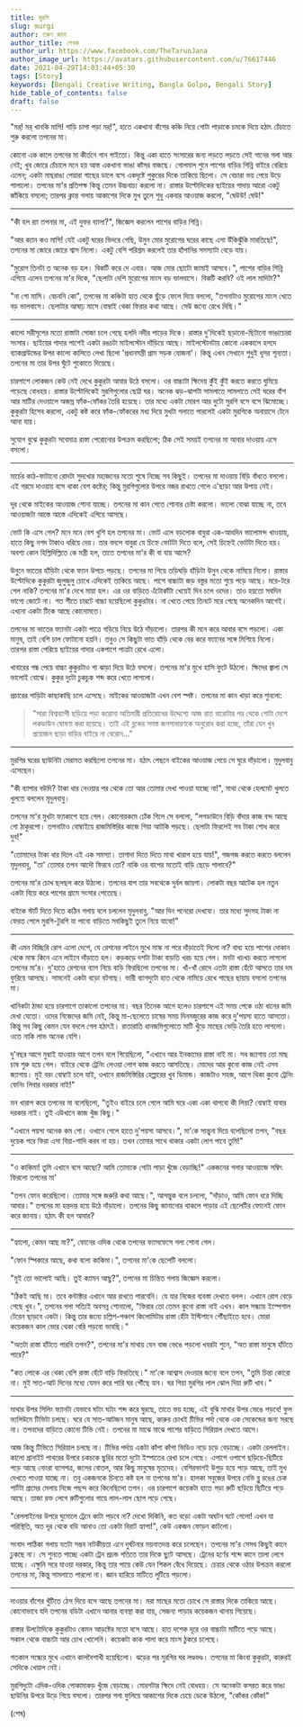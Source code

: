 ```yaml
---
title: মুরগি
slug: murgi
author: তরুণ জানা
author_title: লেখক
author_url: https://www.facebook.com/TheTarunJana
author_image_url: https://avatars.githubusercontent.com/u/76617446
date: 2021-04-29T14:03:44+05:30
tags: [Story]
keywords: [Bengali Creative Writing, Bangla Golpo, Bengali Story]
hide_table_of_contents: false
draft: false
---
```


"মর্! মর্ খানকি মাগি! গাড়ি চাপা পড়া মর্!", হাতে একখানা বাঁশের কঞ্চি নিয়ে গোটা পাড়াকে চমকে দিয়ে হঠাৎ চেঁচাতে 
শুরু করলো তপনের মা।

<!-- truncate -->

কোনো এক কালে তপনের মা কীর্তনে গান গাইতো। কিন্তু একা হাতে সংসারের জন্য লড়তে লড়তে সেই গানের গলা আর নেই;
খুব জোরে চেঁচালে মনে হয় আস্ত একখানা ভাঙা কাঁসর বাজছে। গোলমাল শুনে পাশের বাড়ির গিন্নি বাইরে বেরিয়ে এলেন; একটা 
মাছরাঙা পেয়ারা গাছের ডালে বসে একদৃষ্টে পুকুরের দিকে তাকিয়ে ছিলো। সে বেচারা ভয় পেয়ে উড়ে পালালো।
তপনের মা'র প্রতিপক্ষ কিন্তু তেমন উচ্চবাচ্য করলো না। রাস্তার উল্টোদিকের ছাইয়ের গাদায় আরো একটু জাঁকিয়ে বসলো;
তারপর ক্লান্ত গলায় আকাশের দিকে মুখ তুলে শুধু একবার আওয়াজ করলো, "ঘেউউ! ঘেউ!"

---

"কী হল র‍্যা তপনার মা, এই দুফর ব্যালা?", জিজ্ঞেস করলেন পাশের বাড়ির গিন্নি।

"আর ক্যান কও মাসি! যেই একটু ঘরের ভিদরে গেছি, উমুন মোর মুরোগের ঘরের কাছে এসা উঁকিঝুঁকি মারতিছে!", তপনের মা
জোরে জোরে শ্বাস নিলো। একটু বেশি পরিশ্রম করলেই তার হাঁপানির সমস্যাটা বেড়ে যায়।

"মুরোগ তিনটা ত অনেক বড় হল। বিকটি করে দে এবার। আজ মোর ছোটো জামাই আসবে।", পাশের বাড়ির গিন্নি এগিয়ে এলেন
তপনের মা'র দিকে, "ছেলাটা দেশি মুরোগের মাংস বড় ভালবাসে। বিকটি করবি? ওই লাল মাদিটা?"

"না গো মাসি। বেচবনি কো", তপনের মা কঞ্চিটা হাত থেকে ছুঁড়ে ফেলে দিয়ে বললো, "তপনাটাও মুরোগের মাংস খেতে বড় 
ভালবাসে। ছেলাটার আষাঢ় মাসে বোম্বাই থেকা ফিরার কথা আছে। সেউ জন্যে রেখে দিছি।"

---

কালো সরীসৃপের মতো রাস্তাটা সোজা চলে গেছে হলদি নদীর পাড়ের দিকে। রাস্তার দু'দিকেই ছড়ানো-ছিটানো ভাঙাচোরা সংসার। 
ছাইয়ের গাদার পাশেই একটা রঙচটা মাইলস্টোন দাঁড়িয়ে আছে। মাইলস্টোনটায় কোনো এককালে হলদে ব্যাকগ্রাউন্ডের উপর কালো 
কালিতে লেখা ছিলো 'প্রধানমন্ত্রী গ্রাম সড়ক যোজনা'। কিন্তু এখন সেখানে শুধুই ধূসর শূন্যতা। তপনের মা তার উপর ঘুঁটে 
শুকোতে দিয়েছে।

চারপাশে লোকজন কেউ নেই দেখে কুকুরটা আবার উঠে বসলো। ওর বাচ্চাটা ক্ষিদেয় কুঁই কুঁই করতে করতে ঘুমিয়ে পড়েছে বোধহয়।
রাস্তার উল্টোদিকেই মুরগিগুলোর ছোট্ট ঘর। অনেক ঝড়-ঝাপটা সামলাতে সামলাতে সেই ঘরের বাঁশ আর মাটির দেওয়ালে অজস্র 
ফাঁক-ফোঁকর তৈরি হয়েছে। তার মধ্যে একটা মোরগ আর দুটো মুরগি বসে বসে ঝিমোচ্ছে। কুকুরটা হিসেব করলো, একটু কষ্ট করে 
ফাঁক-ফোঁকরের মধ্য দিয়ে মুখটা গলাতে পারলেই একটা মুরগিকে অনায়াসে টেনে আনা যায়।

সুযোগ বুঝে কুকুরটা সবেমাত্র রাস্তা পেরোনোর উপক্রম করছিলো; ঠিক সেই সময়ই তপনের মা আবার দাওয়ায় এসে বসলো।

---

মার্চের কাঠ-ফাটানো রোদটা সুদখোর মহাজনের মতো শুষে নিচ্ছে সব কিছুই। তপনের মা দাওয়ায় বিড়ি বাঁধতে বসলো। এই গরমে 
দাওয়ায় বসে থাকা বেশ কষ্টের; কিন্তু মুরগিগুলোর উপরে নজর রাখতে গেলে এ'ছাড়া আর উপায় নেই।

দূর থেকে মাইকের আওয়াজ শোনা যাচ্ছে। তপনের মা কান পেতে শোনার চেষ্টা করলো। ভালো বোঝা যাচ্ছে না, তবে আওয়াজটা
আস্তে আস্তে এদিকেই এগিয়ে আসছে।

ভোট কি এসে গেল? মনে মনে বেশ খুশি হল তপনের মা। ভোট এলে বড়লোক বাবুরা এক-আধদিন ভালোমন্দ খাওয়ায়, হাতে কিছু
নগদ টাকাও ধরিয়ে দেয়। তার বদলে বাবুরা যে চিহ্নে ভোটটা দিতে বলে, সেই চিহ্নেই ভোটটা দিতে হয়। অবশ্য কোন 
হিল্লিদিল্লিতে কে মন্ত্রী হল, তাতে তপনের মা'র কী বা যায় আসে?

উনুনে ভাতের হাঁড়িটা থেকে ফ্যান উপচে পড়ছে। তপনের মা গিয়ে তড়িঘড়ি হাঁড়িটা উনুন থেকে নামিয়ে নিলো।
রাস্তার উল্টোদিকে কুকুরটা জুলুজুলু চোখে এদিকেই তাকিয়ে আছে। পাশে বাচ্চাটা জড় বস্তুর মতো শুয়ে পড়ে আছে। মরে-টরে 
গেল নাকি? তপনের মা'র দেখে মায়া হল। এর ওর বাড়িতে এঁটোকাঁটা খেয়েই দিন চলে ওদের। তাও হয়তো সবদিন ভাগ্যে জোটে না। 
গত শীতে চারটে বাচ্চা হয়েছিলো কুকুরটার। না খেতে পেয়ে তিনটে মরে গেছে অনেকদিন আগেই। এখনো একটা টিকে আছে
কোনোমতে।

তপনের মা ভাতের ফ্যানটা একটা পাত্রে গড়িয়ে নিয়ে উঠে দাঁড়ালো। তারপর কী মনে করে আবার বসে পড়লো। একা মানুষ,
তাই বেশি চাল ফোটানো হয়নি। তবুও সে কিছুটা ভাত হাঁড়ি থেকে বের করে ফ্যানের সঙ্গে মিশিয়ে নিলো। তারপর রাস্তা পেরিয়ে 
ছাইয়ের গাদার একপাশে পাত্রটা রেখে এলো।

খাবারের গন্ধ পেয়ে বাচ্চা কুকুরটাও গা ঝাড়া দিয়ে উঠে বসলো। তপনের মা'র মুখে হাসি ফুটে উঠলো। ক্ষিদের জ্বালা সে 
ভালোই বোঝে। কুকুর দুটো চুকচুক শব্দ করে খেতে লাগলো।

প্রচারের গাড়িটা কাছাকাছি চলে এসেছে। মাইকের আওয়াজটা এখন বেশ স্পষ্ট। তপনের মা কান খাড়া করে শুনলো:

>"সারা বিশ্বব্যাপী ছড়িয়ে পড়া করোনা অতিমারী প্রতিরোধের উদ্দেশ্যে আজ রাত বারোটার পর থেকে গোটা দেশে লকডাউন ঘোষণা 
করা হয়েছে। তাই এই ব্লকের সমস্ত জনসাধারণকে অনুরোধ করা হচ্ছে, তাঁরা যেন খুব প্রয়োজন ছাড়া বাড়ির বাইরে না বেরোন..."

---

মুরগির ঘরের ছাউনিটা মেরামত করছিলো তপনের মা। হঠাৎ পেছনে বাইকের আওয়াজ পেয়ে সে ঘুরে দাঁড়ালো। মৃদুলবাবু এসেছেন।

"কী ব্যাপার বউদি? টাকা ধার নেওয়ার পর থেকে তো আর তোমার দেখা পাওয়া যাচ্ছে না!", মাথা থেকে হেলমেট খুলতে খুলতে 
বললেন মৃদুলবাবু।

তপনের মা'র মুখটা ফ্যাকাশে হয়ে গেল। কোনোরকমে ঢোঁক গিলে সে বললো, "লগডাউনে বিড়ি বাঁদার কাজ বন্দ আছে গো
ঠাকুরপো। তপনাটাও বোম্বাইয়ে রাজমিস্তিরির কাজে গিয়া আটকি পড়ছে। ছেলাটা ফিরলেই সব টাকা শোধ করে দুব!"

"তোমাদের টাকা ধার দিলে এই এক সমস্যা। তাগাদা দিতে দিতে মাথা খারাপ হয়ে যায়!", গজগজ করতে করতে বললেন মৃদুলবাবু, 
"তা' তোমার তপন আদৌ ফিরবে তো? নাকি ওর বাপের মতোই বাড়ি ছেড়ে পালাবে?"

তপনের মা'র চোখ ছলছল করে উঠলো। তপনের বাপ তার সবথেকে দুর্বল জায়গা। লোকটা বছর আটেক হল নতুন একটা বিয়ে করে
পাশের গ্রামে সংসার পেতেছে।

বাইকে স্টার্ট দিতে দিতে কঠিন গলায় বলে চললেন মৃদুলবাবু, "আর দিন পনেরো দেখবো। তার মধ্যে সুদসহ টাকা না ফেরত পেলে 
মুরগি-টুরগি যা পাবো বাড়িতে সবকিছুই তুলে নিয়ে যাবো!"

---

কী এমন বিচ্ছিরি রোগ এলো দেশে, যে রেশনের লাইনে মুখে মাস্ক না পরে দাঁড়াতেই দিলো না? বাধ্য হয়ে পাশের দোকান থেকে 
মাস্ক কিনে এনে লাইনে দাঁড়াতে হল। কড়কড়ে দশটা টাকা বাড়তি খরচ হয়ে গেল। মনটা খচখচ করতে লাগলো তপনের মা'র।
দু'হাতে রেশনের ব্যাগ নিয়ে বাড়ি ফিরছিলো তপনের মা। খাঁ-খাঁ রোদে এতটা রাস্তা হেঁটে আসতে তার দম ফুরিয়ে আসছে। 
সামনেই একটা বড়ো বটগাছ। ভারী ব্যাগদুটো হাত থেকে নামিয়ে রেখে গাছের ছায়ায় বসলো তপনের মা।

খানিকটা ঠান্ডা হয়ে চারপাশে তাকালো তপনের মা। বছর তিনেক আগে হলেও চারপাশে এই সময় পেকে ওঠা ধানের জমি দেখা যেতো। 
ওদের নিজেদের জমি নেই, কিন্তু মা-ছেলেতে চাষের সময় দিনমজুরের কাজ করে দু'পয়সা হাতে আসতো।
কিন্তু সব কিছু কেমন যেন বদলে গেল হঠাৎই। রাতারাতি ধানজমিগুলোতে মাটি খুঁড়ে মাছের ভেড়ি তৈরি হতে লাগলো। ওতে নাকি 
লাভ অনেক বেশি।

দু'বছর আগে মুম্বাই যাওয়ার আগে তপন বলে গিয়েছিলো, "এখানে আর ইনকামের রাস্তা নাই মা। সব জ্যাগায় তো মাছ চাষ শুরু 
হয়ে গেল। বাইরে থেকে ট্রেনিং লেওয়া লোগ কাজ করতে আসতিছে। মোদের আর কুনো কাজ নেই এসব জ্যাগায়। মুই বরং বোম্বাই
চলে যাই, ওখানে রাজমিস্তিরির হেল্পারের খুব ডিমান্ড। কাজটাও সহজ, আগে থিকা কুনো ট্রেনিং ফেনিং লিবার দরকার নাই!"

মন খারাপ করে তপনের মা বলেছিলো, "তুইও বাইরে চলে গেলে আমি ঘরে একা একা থাগবো কী লিয়া? বোম্বাই যাবার দরকার নাই। 
তুই এউখানে কাজ খুঁজ কিছু।"

"এখানে পয়সা অনেক কম গো। ওখানে গেলে হাতে দু'পয়সা আসবে।", মা'কে সান্ত্বনা দিয়ে বলেছিলো তপন, "বছর দুয়েক পরে ফিরা 
এসা বিয়া-শাদি করব না হয়। তখন তোমার সাথে থাকার একটা লোগ পাবে তুমি!"

---

"ও কাকিমা! তুমি এখানে বসে আছো? আমি তোমাকে গোটা পাড়া খুঁজে বেড়াচ্ছি!" একজনের গলার আওয়াজে সম্বিৎ ফিরলো
তপনের মা'

"তপন ফোন করেছিলো। তোমার সঙ্গে জরুরি কথা আছে।", আগন্তুক বলে চললো, "দাঁড়াও, আমি ফোন ধরে দিচ্ছি আবার।"
তপনের মা হন্তদন্ত হয়ে উঠে দাঁড়ালো। তপনের কিছু জানানোর থাকলে পাড়ার এই ছেলেটির ফোনেই ফোন করে জানায়। হঠাৎ কী হল 
আবার?

---

"হ্যালো, কেমন আছ মা?", ফোনের ওদিক থেকে তপনের ফ্যাসফেসে গলা শোনা গেল।

"ফোন স্পিকারে আছে, কথা বলো কাকিমা।", তপনের মা'কে ছেলেটি বললো।

"মুই তো ভালোই আছি। তুই ক্যামন আছু?", তপনের মা চিন্তিত গলায় জিজ্ঞেস করলো।

"ঠিকই আছি মা। তবে কন্টাক্টার এখানে আর রাখতে পারবেনি। যে যার নিজের ব্যবস্তা দেখতে বলল। এখানে রোগ বেড়ে গেছে 
খুব।", তপনের গলা সত্যিই অবসন্ন শোনালো, "ফিরার তো তেমন কুনো রাস্তা নাই এখন। কাল সন্ধ্যায় ইস্পেশাল টেরেন ছাড়বে 
একটা। কিন্তু তার জন্যে চল্লিশ-পঞ্চাশ কিলোমিটার রাস্তা হেঁটা ইস্টিশানে পৌঁছাইতে হবে। মোরা কয়েকজন কাল ভোর থেকা 
বেরি পড়বো ভাবছি।"

"অতটা রাস্তা হাঁটতে পারবি তপন?", তপনের মা'র মাথায় যেন বাজ ভেঙে পড়লো খবরটা শুনে, "অত রাস্তা মানুষে হাঁটতে পারে?"

"কত লোকে এর থেকা বেশি রাস্তা হেঁটে বাড়ি ফিরতিছে।" মা'কে আশ্বাস দেওয়ার জন্যে বলে তপন, "তুমি চিন্তা কোরো না। মুই 
সাত-আট দিনের মধ্যে যেমন করে পারি ঘর পৌঁছে যাব। ঘর গিয়া মুরগির লাল ঝোল দিয়া রুটি খাব।"

---

মাথার উপর সিলিং ফ্যানটা যেভাবে ঘটাং ঘটাং শব্দ করে ঘুরছে, তাতে ভয় হচ্ছে, এই বুঝি মাথার উপর ভেঙে পড়বে! ফুল 
ভ্যলিউমে টিভিটা চলছে। ঘরে যে সাত-আটজন মানুষ আছে, কারুর চোখই টিভির পর্দা থেকে এক সেকেন্ডের জন্য সরছে না।
তপনদের বাড়িতে কোনো টিভি নেই। তপনের মা মাঝে মাঝে পাশের বাড়িতে সিরিয়াল দেখতে আসে।

আজ কিন্তু টিভিতে সিরিয়াল চলছে না। টিভির পর্দায় একটা কাঁপা কাঁপা ভিডিও নড়ে চড়ে বেড়াচ্ছে। একটা রেললাইন। কালো 
গ্রানাইট পাথরের উপরে চকচকে ছুরির মতো দুটো ইস্পাতের রেখা চলে গেছে। এপাশে ওপাশে ছড়িয়ে-ছিটিয়ে পড়ে আছে নোংরা 
ব্যাগপত্র, জলের বোতল, আর কিছু মানুষের মৃতদেহ। বেশিরভাগই উপুড় হয়ে পড়ে আছে, তাই মুখ দেখতে পাওয়া যাচ্ছে না। তবু 
একজনকে চিনতে কষ্ট হল না তপনের মা'র। হালকা সবুজের উপরে নেভি ব্লু রঙের চেক শার্টটা গ্রামের মেলায় নিজে পছন্দ করে 
কিনেছিলো তপন। ওর চারপাশে কয়েকটা হাতে গড়া রুটি ছড়িয়ে ছিটিয়ে পড়ে আছে। তাজা রক্ত লেগে রুটিগুলোর গায়ে লাল-লাল ছোপ 
পড়ে গেছে।

"রেললাইনের উপরে ঘুমোলে ট্রেনে কাটা পড়বে না? দেখো দিকিনি, কত বড়ো একটা অঘটন ঘটে গেলো! এখন যা পরিস্থিতি, অত দূর 
থেকে বডি আনাও তো একটা বিরাট হ্যাপা!", কেউ একজন ফোড়ন কাটলো।

সংবাদ পাঠিকা গলায় যতটা সম্ভব নাটকীয়তা এনে দুর্ঘটনার ময়নাতদন্ত করে চলেছেন। তপনের মা'র সেসব কিছুই কানে ঢুকছে না। 
সে শুনতে পাচ্ছে একটা ট্রেন প্রচন্ড গতিতে তার দিকে ছুটে আসছে। ট্রেনের হর্ণের শব্দে কানে তালা লেগে যাচ্ছে। 
এক্ষুনি সরে যাওয়া দরকার, কিন্তু তার পায়ে কেউ যেন শিকল বেঁধে দিয়েছে। চেয়ার থেকে ওঠার উপক্রম করলো তপনের মা, 
কিন্তু সামলাতে পারলো না। জ্ঞান হারিয়ে মাটিতে লুটিয়ে পড়লো।

---

দাওয়ার বাঁশের খুঁটিতে ঠেস দিয়ে বসে আছে তপনের মা। মরা মাছের মতো চোখে সে রাস্তার দিকে তাকিয়ে আছে। কোনোভাবে যদি 
তপনের বডিটা এখানে আনার ব্যবস্থা করা যায়, সেজন্য পাড়ার কয়েকজন থানায় গিয়েছে।

রাস্তার উলটোদিকে কুকুরটাও কেমন আড়ষ্টের মতো বসে আছে। হাত দশেক দূরে ওর বাচ্চাটা মাটিতে পড়ে আছে। সকাল থেকে 
বাচ্চাটা আর চোখ খোলেনি। কয়েকটা কাক পালা করে মাংস ঠুকরে চলেছে।

গতকাল সন্ধ্যের মুখে এখানে কালবৈশাখী হয়েছিলো। ঝড়ের পর মুরগির ঘর লণ্ডভণ্ড। তপনের মা কিংবা কুকুরটা, কারুরই সেদিকে 
খেয়াল নেই।

মুরগিদুটো এদিক-ওদিক পোকামাকড় খুঁজে বেড়াচ্ছে। মোরগটার ক্ষিদে নেই বোধহয়। সে অনেকটা কসরত করে ভাঙা ছাউনির উপরে
উড়ে গিয়ে বসলো। তারপর গলা ফুলিয়ে আকাশের দিকে চেয়ে ডেকে উঠলো, "কোঁকর কোঁক!"

(শেষ)